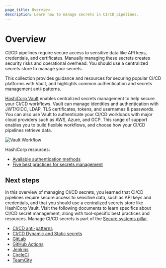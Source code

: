 ```yaml
---
page_title: Overview
description: Learn how to manage secrets in CI/CD pipelines.
---
```


# Overview

CI/CD pipelines require secure access to sensitive data like API keys, credentials, and certificates. Manually managing these secrets creates security risks and operational overhead.  You should use a centralized secrets store to manage your secrets. 

This collection provides guidance and resources for securing popular CI/CD platforms with Vault, and highlights common authentication and secrets management anti-patterns.

[HashiCorp Vault](/vault/) enables centralized secrets management to help secure your CI/CD workflows. Vault can manage identities and authentication with JWT/OIDC, LDAP, TLS certificates, tokens, and usernames & passwords. You can also use Vault to authenticate your CI/CD workloads with major cloud providers such as AWS, Azure, and GCP. This range of support enables you to build flexible workflows, and choose how your CI/CD pipelines retrieve data.

![Vault Workflow](/img/docs/well-architected/vault-cicd-1.png)

HashiCorp resources:

- [Available authentication methods](/vault/docs/auth)
- [Five best practices for secrets management](https://www.hashicorp.com/resources/5-best-practices-for-secrets-management)

## Next steps

In this overview of managing CI/CD secrets, you learned that CI/CD pipelines require secure access to sensitive data, such as API keys and credentials, and that you should use a centralized secrets store like HashiCorp Vault. Visit the following documents to learn specifics about CI/CD secret management, along with tool-specific best practices and resources. Manage CI/CD secrets is part of the [Secure systems pillar](/well-architected-framework/secure-systems).

- [CI/CD anti-patterns](/well-architected-framework/secure-systems/secure-applications/ci-cd-secrets/ci-cd-anti-patterns)
- [CI/CD Dynamic and Static secrets](/well-architected-framework/secure-systems/secure-applications/ci-cd-secrets/dynamic-and-static-secrets)
- [GitLab](/well-architected-framework/secure-systems/secure-applications/ci-cd-secrets/gitlab)
- [GitHub Actions](/well-architected-framework/secure-systems/secure-applications/ci-cd-secrets/github-actions)
- [Jenkins](/well-architected-framework/secure-systems/secure-applications/ci-cd-secrets/jenkins)
- [CircleCI](/well-architected-framework/secure-systems/secure-applications/ci-cd-secrets/circle-ci)
- [TeamCity](/well-architected-framework/secure-systems/secure-applications/ci-cd-secrets/teamcity)